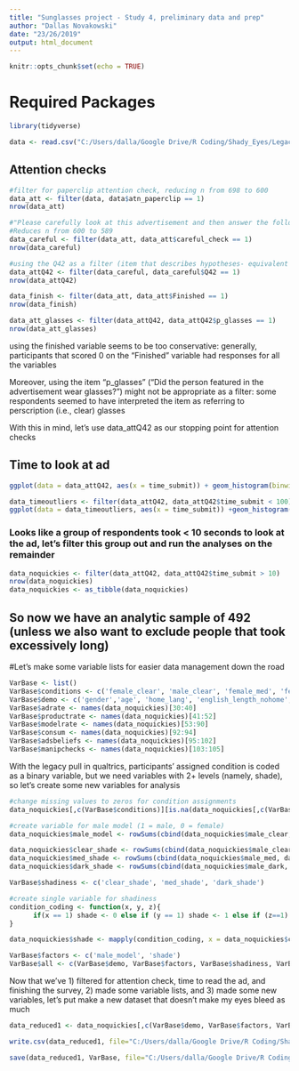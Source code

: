 ```yaml
---
title: "Sunglasses project - Study 4, preliminary data and prep"
author: "Dallas Novakowski"
date: "23/26/2019"
output: html_document
---
```


```r
knitr::opts_chunk$set(echo = TRUE)
```

# Required Packages
```r
library(tidyverse)
```

```r
data <- read.csv("C:/Users/dalla/Google Drive/R Coding/Shady_Eyes/Legacy_SunglassesStudy4June_2017_namedheaders.csv")
```


## Attention checks
``` r
#filter for paperclip attention check, reducing n from 698 to 600
data_att <- filter(data, data$atn_paperclip == 1)
nrow(data_att)

#"Please carefully look at this advertisement and then answer the following questions. Make sure you read all the information in the ad."
#Reduces n from 600 to 589
data_careful <- filter(data_att, data_att$careful_check == 1)
nrow(data_careful)

#using the Q42 as a filter (item that describes hypotheses- equivalent to reaching the finish of the study), reduces n from 589 to 564
data_attQ42 <- filter(data_careful, data_careful$Q42 == 1)
nrow(data_attQ42)

data_finish <- filter(data_att, data_att$Finished == 1)
nrow(data_finish)

data_att_glasses <- filter(data_attQ42, data_attQ42$p_glasses == 1)
nrow(data_att_glasses)

```

using the finished variable seems to be too conservative: generally, participants that scored 0 on the "Finished" variable had responses for all the variables

Moreover, using the item "p_glasses" ("Did the person featured in the advertisement wear glasses?") might not be appropriate as a filter: some respondents seemed to have interpreted the item as referring to perscription (i.e., clear) glasses

With this in mind, let's use data_attQ42 as our stopping point for attention checks


## Time to look at ad
```r
ggplot(data = data_attQ42, aes(x = time_submit)) + geom_histogram(binwidth=1)

data_timeoutliers <- filter(data_attQ42, data_attQ42$time_submit < 100)
ggplot(data = data_timeoutliers, aes(x = time_submit)) +geom_histogram(binwidth=1)
```

### Looks like a group of respondents took < 10 seconds to look at the ad, let's filter this group out and run the analyses on the remainder

```r
data_noquickies <- filter(data_attQ42, data_attQ42$time_submit > 10)
nrow(data_noquickies)
data_noquickies <- as_tibble(data_noquickies)
```

## So now we have an analytic sample of 492 (unless we also want to exclude people that took excessively long)

#Let's make some variable lists for easier data management down the road


```r
VarBase <- list()
VarBase$conditions <- c('female_clear', 'male_clear', 'female_med', 'female_dark', 'male_med', 'male_dark')
VarBase$demo <- c('gender','age', 'home_lang', 'english_length_nohome', 'wear_glasses', 'employment', 'annual_income', 'education')
VarBase$adrate <- names(data_noquickies)[30:40]
VarBase$productrate <- names(data_noquickies)[41:52]
VarBase$modelrate <- names(data_noquickies)[53:90]
VarBase$consum <- names(data_noquickies)[92:94]
VarBase$adsbeliefs <- names(data_noquickies)[95:102]
VarBase$manipchecks <- names(data_noquickies)[103:105]
```

With the legacy pull in qualtrics, participants' assigned condition is coded as a binary variable, but we need variables with 2+ levels (namely, shade), so let's create some new variables for analysis

``` r
#change missing values to zeros for condition assignments
data_noquickies[,c(VarBase$conditions)][is.na(data_noquickies[,c(VarBase$conditions)])] <- 0

#create variable for male model (1 = male, 0 = female)
data_noquickies$male_model <- rowSums(cbind(data_noquickies$male_clear, data_noquickies$male_med, data_noquickies$male_dark))

data_noquickies$clear_shade <- rowSums(cbind(data_noquickies$male_clear, data_noquickies$female_clear))
data_noquickies$med_shade <- rowSums(cbind(data_noquickies$male_med, data_noquickies$female_med))
data_noquickies$dark_shade <- rowSums(cbind(data_noquickies$male_dark, data_noquickies$female_dark))

VarBase$shadiness <- c('clear_shade', 'med_shade', 'dark_shade')

#create single variable for shadiness
condition_coding <- function(x, y, z){
      if(x == 1) shade <- 0 else if (y == 1) shade <- 1 else if (z==1) shade <- 2 else shade <- NA
}

data_noquickies$shade <- mapply(condition_coding, x = data_noquickies$clear_shade, y = data_noquickies$med_shade, z = data_noquickies$dark_shade)

VarBase$factors <- c('male_model', 'shade')
VarBase$all <- c(VarBase$demo, VarBase$factors, VarBase$shadiness, VarBase$manipchecks, VarBase$adsbeliefs, VarBase$consum, VarBase$modelrate, VarBase$productrate, VarBase$adrate, VarBase$conditions)
```


Now that we've 1) filtered for attention check, time to read the ad, and finishing the survey, 2) made some variable lists, and 3) made some new variables, let's put make a new dataset that doesn't make my eyes bleed as much


```r
data_reduced1 <- data_noquickies[,c(VarBase$demo, VarBase$factors, VarBase$shadiness, VarBase$manipchecks, VarBase$adsbeliefs, VarBase$consum, VarBase$modelrate, VarBase$productrate, VarBase$adrate, VarBase$conditions)]

write.csv(data_reduced1, file="C:/Users/dalla/Google Drive/R Coding/Shady_Eyes/sunglasses_Study4_clean1_11_26_2019.csv")

save(data_reduced1, VarBase, file="C:/Users/dalla/Google Drive/R Coding/Shady_Eyes/sunglasses_study4_clean1_11_26_2019.Rdata")
```

